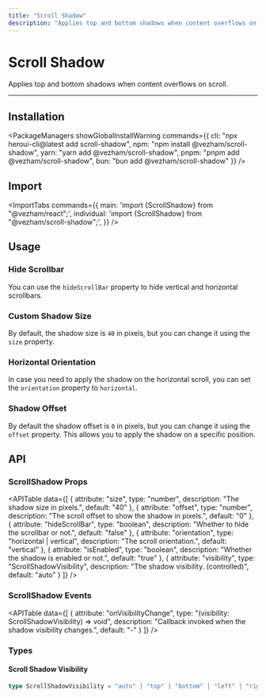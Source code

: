 ```yaml
---
title: "Scroll Shadow"
description: "Applies top and bottom shadows when content overflows on scroll."
---
```



# Scroll Shadow

Applies top and bottom shadows when content overflows on scroll.

<ComponentLinks component="scroll-shadow" storybook="scrollshadow" />

---

<CarbonAd/>

## Installation

<PackageManagers
  showGlobalInstallWarning
  commands={{
    cli: "npx heroui-cli@latest add scroll-shadow",
    npm: "npm install @vezham/scroll-shadow",
    yarn: "yarn add @vezham/scroll-shadow",
    pnpm: "pnpm add @vezham/scroll-shadow",
    bun: "bun add @vezham/scroll-shadow"
  }}
/>

## Import

<ImportTabs
  commands={{
    main: 'import {ScrollShadow} from "@vezham/react";',
    individual: 'import {ScrollShadow} from "@vezham/scroll-shadow";',
  }}
/>

## Usage

<CodeDemo title="Usage" files={scrollShadowContent.usage} />

### Hide Scrollbar

You can use the `hideScrollBar` property to hide vertical and horizontal scrollbars.

<CodeDemo title="Hide Scrollbar" files={scrollShadowContent.hideScrollbar} />

### Custom Shadow Size

By default, the shadow size is `40` in pixels, but you can change it using the `size` property.

<CodeDemo title="Custom Shadow Size" files={scrollShadowContent.customSize} />

### Horizontal Orientation

In case you need to apply the shadow on the horizontal scroll, you can set the `orientation` property to `horizontal`.

<CodeDemo title="Horizontal Orientation" files={scrollShadowContent.horizontal} />

### Shadow Offset

By default the shadow offset is `0` in pixels, but you can change it using the `offset` property. This allows you to apply the shadow on
a specific position.

<CodeDemo title="Shadow Offset" files={scrollShadowContent.offset} />

<Spacer y={4} />

## API

### ScrollShadow Props

<APITable
  data={[
    {
      attribute: "size",
      type: "number",
      description: "The shadow size in pixels.",
      default: "40"
    },
    {
      attribute: "offset",
      type: "number", 
      description: "The scroll offset to show the shadow in pixels.",
      default: "0"
    },
    {
      attribute: "hideScrollBar",
      type: "boolean",
      description: "Whether to hide the scrollbar or not.",
      default: "false"
    },
    {
      attribute: "orientation",
      type: "horizontal | vertical",
      description: "The scroll orientation.",
      default: "vertical"
    },
    {
      attribute: "isEnabled",
      type: "boolean",
      description: "Whether the shadow is enabled or not.",
      default: "true"
    },
    {
      attribute: "visibility",
      type: "ScrollShadowVisibility",
      description: "The shadow visibility. (controlled)",
      default: "auto"
    }
  ]}
/>

### ScrollShadow Events

<APITable
  data={[
    {
      attribute: "onVisibilityChange",
      type: "(visibility: ScrollShadowVisibility) => void",
      description: "Callback invoked when the shadow visibility changes.",
      default: "-"
    }
  ]}
/>

<Spacer y={2} />

### Types

#### Scroll Shadow Visibility

```ts
type ScrollShadowVisibility = "auto" | "top" | "bottom" | "left" | "right" | "both" | "none";
```
